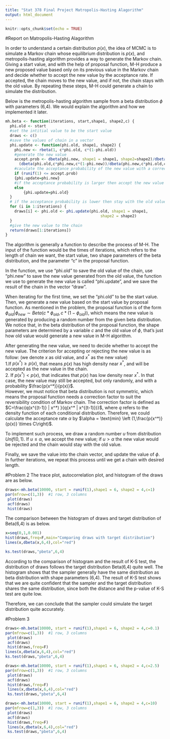 ```yaml
---
title: "Stat 378 Final Project Matropolis-Hasting Alagorithm"
output: html_document
---
```


```r
knitr::opts_chunk$set(echo = TRUE)
```
#Report on Matropolis-Hasting Alagorithm

In order to understand a certain distribution $p(x)$, the idea of MCMC is to simulate a Markov chain whose equilibrium distribution is $p(x)$, and metropolis-hasting algorithm provides a way to generate the Markov chain. Giving a start value, and with the help of proposal function, M-H produce a new proposed value based only on its previous value in the Markov chain and decide whether to accept the new value by the acceptance rate. If accepted, the chain moves to the new value, and if not, the chain stays with the old value. By repeating these steps, M-H could generate a chain to simulate the distribution.

Below is the metropolis-hasting algorithm sample from a beta distribution $\phi$ with parameters (6,4). We would explain the algorithm and how we implemented it later.
```r
mh.beta <- function(iterations, start,shape1, shape2,c) {
  phi.old <- start
  #set the intitial value to be the start value
  draws <- c()
  #save the values of chain in a vector
  phi.update <- function(phi.old, shape1, shape2) {
    phi.new <- rbeta(1, c*phi.old, c*(1-phi.old))
    #generate the new value
    accept.prob <- dbeta(phi.new, shape1 = shape1, shape2=shape2)/dbeta(phi.old,shape1 = shape1, shape2 = shape2)*
      (dbeta(phi.old,c*phi.new,c*(1-phi.new))/dbeta(phi.new,c*phi.old,c*(1-phi.old)))
    #caculate the acceptance probability of the new value with a correction factor
    if (runif(1) <= accept.prob) 
    {phi.update=phi.new} 
    #if the acceptance probability is larger then accept the new value 
    else 
        {phi.update=phi.old}
  }
  # if the acceptance probability is lower then stay with the old value 
  for (i in 1:iterations) {
    draws[i] <- phi.old <- phi.update(phi.old, shape1 = shape1,
                                          shape2 = shape2)
  }
  #give the new value to the chain
  return(draws[1:iterations])
}
```

The algorithm is generally a function to describe the process of M-H. The input of the function would be the times of iterations, which refers to the length of chain we want, the start value, two shape parameters of the beta distribution, and the parameter "c" in the proposal function. 

In the function, we use "phi.old" to save the old value of the chain, use "phi.new" to save the new value generated from the old value, the function we use to generate the new value is called "phi.update", and we save the result of the chain in the vector "draw".

When iterating for the first time, we set the "phi.old" to be the start value. Then, we generate a new value based on the start value by proposal function. As mentioned in the problem, the proposal function is of the form $\phi_{old}| \phi_{new} \sim  Beta(c*\phi_{old},c*(1-\phi_{old}))$, which means the new value is generated by producing a random number from the given beta distribution. We notice that, in the beta distribution of the proposal function, the shape parameters are determined by a variable $c$ and the old value of $\phi$, that's just how old value would generate a new value in M-H algorithm.

After generating the new value, we need to decide whether to accept the new value. The criterion for accepting or rejecting the new value is as follow: (we denote $x$ as old value, and $x^*$ as the new value)  
1.If $p(x^*) \geq p(x)$, that means $p(x)$ has high density near $x^*$, and will be accepted as the new value in the chain.  
2. If $p(x^*) < p(x)$, that indicates that $p(x)$ has low density near $x^*$. In that case, the new value may still be accepted, but only randomly, and with a probability $\frac{p(x^*)}{p(x)}$.  
However, we must notice that beta distribution is not symmetric, which means the proposal function needs a correction factor to suit the reversibility condition of Markov chain. The correction factor is defined as $C=\frac{q(x^{(t-1)} | x^*) }{q(x^* | x^{(t-1)})}$, where $q$ refers to the density function of each conditional distribution. Therefore, we could calculate the acceptance rate $\alpha$ by $\alpha = \text{min} \left (1,\frac{p(x^*)}{p(x)} \times C\right)$.

To implement such process, we draw a random number $u$ from distribution $Unif(0,1)$. If $u \leq \alpha$, we accept the new value; if $u>\alpha$ the new value would be rejected and the chain would stay with the old value.

Finally, we save the value into the chain vector, and update the value of $\phi$. In further iterations, we repeat this process until we get a chain with desired length.

#Problem 2
The trace plot, autocorrelation plot, and histogram of the draws are as below. 
```r
draws<-mh.beta(10000, start = runif(1),shape1 = 6, shape2 = 4,c=1)
par(mfrow=c(1,3))  #1 row, 3 columns
 plot(draws)
 acf(draws)
 hist(draws) 
```

The comparison between the histogram of draws and target distribution of Beta(6,4) is as below.
```r
x=seq(0,1,0.001)
hist(draws,freq=F,main="Comparing draws with target distribution")
lines(x,dbeta(x,6,4),col="red")
```

```r
ks.test(draws,"pbeta",6,4)
```

According to the comparison of histogram and the result of K-S test, the distribution of draws follows the target distribution Beta(6,4) quite well. The histogram shows that the sampler generally have the same distribution as beta distribution with shape parameters (6,4). The result of K-S test shows that we are quite confident that the sampler and the target distribution shares the same distribution, since both the distance and the p-value of K-S test are quite low.

Therefore, we can conclude that the sampler could simulate the target distribution quite accurately.

#Problem 3
```r
draws<-mh.beta(10000, start = runif(1),shape1 = 6, shape2 = 4,c=0.1)
par(mfrow=c(1,3))  #1 row, 3 columns
 plot(draws)
 acf(draws)
 hist(draws,freq=F) 
lines(x,dbeta(x,6,4),col="red")
ks.test(draws,"pbeta",6,4) 
```

```r
draws<-mh.beta(10000, start = runif(1),shape1 = 6, shape2 = 4,c=2.5)
par(mfrow=c(1,3))  #1 row, 3 columns
 plot(draws)
 acf(draws)
 hist(draws,freq=F) 
 lines(x,dbeta(x,6,4),col="red")
 ks.test(draws,"pbeta",6,4)
```

```r
draws<-mh.beta(10000, start = runif(1),shape1 = 6, shape2 = 4,c=10)
par(mfrow=c(1,3))  #1 row, 3 columns
 plot(draws)
 acf(draws)
 hist(draws,freq=F) 
 lines(x,dbeta(x,6,4),col="red")
 ks.test(draws,"pbeta",6,4)
```








